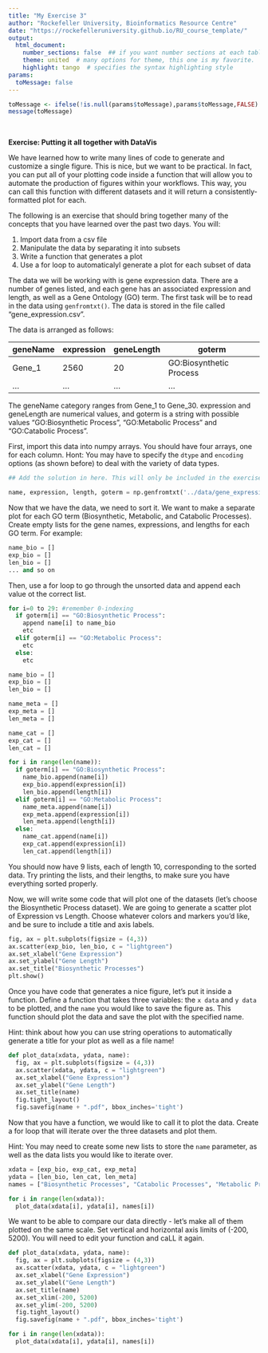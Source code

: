 ```yaml
---
title: "My Exercise 3"
author: "Rockefeller University, Bioinformatics Resource Centre"
date: "https://rockefelleruniversity.github.io/RU_course_template/"
output: 
  html_document:
    number_sections: false  ## if you want number sections at each table header
    theme: united  # many options for theme, this one is my favorite.
    highlight: tango  # specifies the syntax highlighting style
params:
  toMessage: false    
---
```


```r
toMessage <- ifelse(!is.null(params$toMessage),params$toMessage,FALSE)
message(toMessage)
```


<p>&nbsp;</p>

**Exercise: Putting it all together with DataVis**

We have learned how to write many lines of code to generate and customize a single figure. This is nice, but we want to be practical. In fact, you can put all of your plotting code inside a function that will allow you to automate the production of figures within your workflows. This way, you can call this function with different datasets and it will return a consistently-formatted plot for each.


The following is an exercise that should bring together many of the concepts that you have learned over the past two days. You will:

1. Import data from a csv file
2. Manipulate the data by separating it into subsets 
3. Write a function that generates a plot
4. Use a for loop to automaticalyl generate a plot for each subset of data

The data we will be working with is gene expression data. There are a number of genes listed, and each gene has an associated expression and length, as well as a Gene Ontology (GO) term. The first task will be to read in the data using `genfromtxt()`. The data is stored in the file called "gene_expression.csv".

The data is arranged as follows:

| geneName | expression | geneLength | goterm | 
| --- | --- | --- | --- |
| Gene_1  | 2560 | 20 | GO:Biosynthetic Process |
| ...  | ... | ... | ... |

The geneName category ranges from Gene_1 to Gene_30. expression and geneLength are numerical values, and goterm is a string with possible values "GO:Biosynthetic Process", "GO:Metabolic Process" and "GO:Catabolic Process". 

First, import this data into numpy arrays. You should have four arrays, one for each column. Hont: You may have to specify the `dtype` and `encoding` options (as shown before) to deal with the variety of data types.

```python
## Add the solution in here. This will only be included in the exercise sections. This is controlled by the echo=toMessage in the markdown header  ie:

name, expression, length, goterm = np.genfromtxt('../data/gene_expression.csv', unpack=True, delimiter=',', skip_header=True, dtype=None, encoding='UTF-8')

```

Now that we have the data, we need to sort it. We want to make a separate plot for each GO term (Biosynthetic, Metabolic, and Catabolic Processes). Create empty lists for the gene names, expressions, and lengths for each GO term. For example:

```python
name_bio = []
exp_bio = []
len_bio = []
... and so on
```

Then, use a for loop to go through the unsorted data and append each value ot the correct list.

```python
for i=0 to 29: #remember 0-indexing
  if goterm[i] == "GO:Biosynthetic Process":
    append name[i] to name_bio
    etc
  elif goterm[i] == "GO:Metabolic Process":
    etc
  else:
    etc

```

```python
name_bio = []
exp_bio = []
len_bio = []

name_meta = []
exp_meta = []
len_meta = []

name_cat = []
exp_cat = []
len_cat = []

for i in range(len(name)):
  if goterm[i] == "GO:Biosynthetic Process":
    name_bio.append(name[i])
    exp_bio.append(expression[i])
    len_bio.append(length[i])
  elif goterm[i] == "GO:Metabolic Process":
    name_meta.append(name[i])
    exp_meta.append(expression[i])
    len_meta.append(length[i])
  else:
    name_cat.append(name[i])
    exp_cat.append(expression[i])
    len_cat.append(length[i])
```

You should now have 9 lists, each of length 10, corresponding to the sorted data. Try printing the lists, and their lengths, to make sure you have everything sorted properly.

Now, we will write some code that will plot one of the datasets (let's choose the Biosynthetic Process dataset). We are going to generate a scatter plot of Expression vs Length. Choose whatever colors and markers you'd like, and be sure to include a title and axis labels.

```python
fig, ax = plt.subplots(figsize = (4,3))
ax.scatter(exp_bio, len_bio, c = "lightgreen")
ax.set_xlabel("Gene Expression")
ax.set_ylabel("Gene Length")
ax.set_title("Biosynthetic Processes")
plt.show()

```

Once you have code that generates a nice figure, let's put it inside a function. Define a function that takes three variables: the `x data` and `y data` to be plotted, and the `name` you would like to save the figure as. This function should plot the data and save the plot with the specified name. 

Hint: think about how you can use string operations to automatically generate a title for your plot as well as a file name!

```python
def plot_data(xdata, ydata, name):
  fig, ax = plt.subplots(figsize = (4,3))
  ax.scatter(xdata, ydata, c = "lightgreen")
  ax.set_xlabel("Gene Expression")
  ax.set_ylabel("Gene Length")
  ax.set_title(name)
  fig.tight_layout()
  fig.savefig(name + ".pdf", bbox_inches='tight')
```

Now that you have a function, we would like to call it to plot the data. Create a for loop that will iterate over the three datasets and plot them. 

Hint: You may need to create some new lists to store the `name` parameter, as well as the data lists you would like to iterate over.

```python

xdata = [exp_bio, exp_cat, exp_meta]
ydata = [len_bio, len_cat, len_meta]
names = ["Biosynthetic Processes", "Catabolic Processes", "Metabolic Processes"]

for i in range(len(xdata)):
  plot_data(xdata[i], ydata[i], names[i])
```

We want to be able to compare our data directly - let's make all of them plotted on the same scale. Set vertical and horizontal axis limits of (-200, 5200). You will need to edit your function and caLL it again.

```python
def plot_data(xdata, ydata, name):
  fig, ax = plt.subplots(figsize = (4,3))
  ax.scatter(xdata, ydata, c = "lightgreen")
  ax.set_xlabel("Gene Expression")
  ax.set_ylabel("Gene Length")
  ax.set_title(name)
  ax.set_xlim(-200, 5200)
  ax.set_ylim(-200, 5200)
  fig.tight_layout()
  fig.savefig(name + ".pdf", bbox_inches='tight')

for i in range(len(xdata)):
  plot_data(xdata[i], ydata[i], names[i])


```

